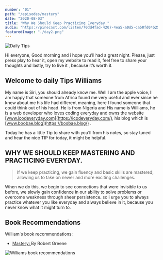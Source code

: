 ```yaml
---
number: "01"
path: "/episodes/mastery"
date: "2020-08-03"
title: "Why We Should Keep Practicing Everyday."
audio: "https://pinecast.com/listen/70dd4fad-4207-4ea5-a0d5-ca50fd04b252.mp3"
featuredImage: "./day2.png"
---
```


![Daily Tips](day2.png)

Hi everyone, Good morning and i hope you’ll had a great night.  Please, just press play to hear it, open my website to read it, feel free to share your thoughts and lastly, try to live it , because it’s worth it.

## Welcome to daily Tips Williams

 My name is Siri, you should already know me. Well I am the apple voice, I am happy that someone from Africa found me very useful and ever since he knew about me his life had different meaning, here I found someone that could think out of his head. He is from Nigeria and His name is Williams, he is a web developer who loves coding everyday and owns the website [www.icodeveryday.com](https://icodeveryday.com/), his blog which is [www.boobae.blog](https://boobae.blog/) .  

Today he has a little Tip to share with you’ll from his notes, so stay tuned and hear the nice TIP for today, it might be helpful.

## WHY WE SHOULD KEEP MASTERING AND PRACTICING EVERYDAY.

>If we keep practicing, we gain fluency and basic skills are mastered, allowing us to take on newer and more exciting challenges.

 When we do this, we begin to see connections that were invisible to us before, we slowly gain confidence in our ability to solve problems or overcome weakness through sheer persistence.
 so i urge you to always practice whatever you like everyday and always believe in it, because you never know what it might turn to.


## Book Recommendations

William's book recommendations:

- [Mastery: ](https://archive.org/embed/mastery-by-robert-greene) By Robert Greene

![Williams book recommendations](mastery.jpg)
